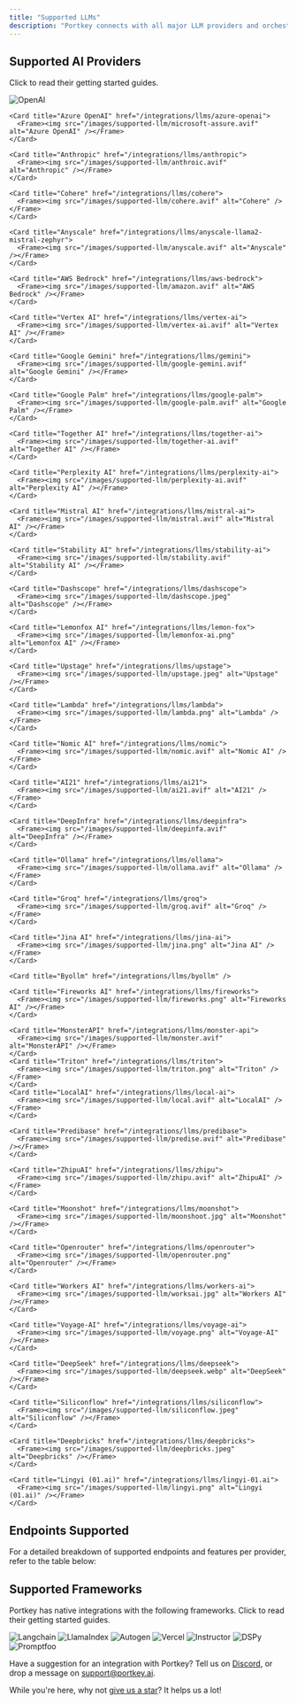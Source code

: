 ```yaml
---
title: "Supported LLMs"
description: "Portkey connects with all major LLM providers and orchestration frameworks."
---
```


## Supported AI Providers

Click to read their getting started guides.

<CardGroup cols={3}>
 <Card title="OpenAI" href="/integrations/llms/openai">
      <Frame><img src="/images/supported-llm/open-ai.avif" alt="OpenAI" /></Frame>
    </Card>

    <Card title="Azure OpenAI" href="/integrations/llms/azure-openai">
      <Frame><img src="/images/supported-llm/microsoft-assure.avif" alt="Azure OpenAI" /></Frame>
    </Card>

    <Card title="Anthropic" href="/integrations/llms/anthropic">
      <Frame><img src="/images/supported-llm/anthroic.avif" alt="Anthropic" /></Frame>
    </Card>

    <Card title="Cohere" href="/integrations/llms/cohere">
      <Frame><img src="/images/supported-llm/cohere.avif" alt="Cohere" /></Frame>
    </Card>

    <Card title="Anyscale" href="/integrations/llms/anyscale-llama2-mistral-zephyr">
      <Frame><img src="/images/supported-llm/anyscale.avif" alt="Anyscale" /></Frame>
    </Card>

    <Card title="AWS Bedrock" href="/integrations/llms/aws-bedrock">
      <Frame><img src="/images/supported-llm/amazon.avif" alt="AWS Bedrock" /></Frame>
    </Card>

    <Card title="Vertex AI" href="/integrations/llms/vertex-ai">
      <Frame><img src="/images/supported-llm/vertex-ai.avif" alt="Vertex AI" /></Frame>
    </Card>

    <Card title="Google Gemini" href="/integrations/llms/gemini">
      <Frame><img src="/images/supported-llm/google-gemini.avif" alt="Google Gemini" /></Frame>
    </Card>

    <Card title="Google Palm" href="/integrations/llms/google-palm">
      <Frame><img src="/images/supported-llm/google-palm.avif" alt="Google Palm" /></Frame>
    </Card>

    <Card title="Together AI" href="/integrations/llms/together-ai">
      <Frame><img src="/images/supported-llm/together-ai.avif" alt="Together AI" /></Frame>
    </Card>

    <Card title="Perplexity AI" href="/integrations/llms/perplexity-ai">
      <Frame><img src="/images/supported-llm/perplexity-ai.avif" alt="Perplexity AI" /></Frame>
    </Card>

    <Card title="Mistral AI" href="/integrations/llms/mistral-ai">
      <Frame><img src="/images/supported-llm/mistral.avif" alt="Mistral AI" /></Frame>
    </Card>

    <Card title="Stability AI" href="/integrations/llms/stability-ai">
      <Frame><img src="/images/supported-llm/stability.avif" alt="Stability AI" /></Frame>
    </Card>

    <Card title="Dashscope" href="/integrations/llms/dashscope">
      <Frame><img src="/images/supported-llm/dashscope.jpeg" alt="Dashscope" /></Frame>
    </Card>

    <Card title="Lemonfox AI" href="/integrations/llms/lemon-fox">
      <Frame><img src="/images/supported-llm/lemonfox-ai.png" alt="Lemonfox AI" /></Frame>
    </Card>

    <Card title="Upstage" href="/integrations/llms/upstage">
      <Frame><img src="/images/supported-llm/upstage.jpeg" alt="Upstage" /></Frame>
    </Card>

    <Card title="Lambda" href="/integrations/llms/lambda">
      <Frame><img src="/images/supported-llm/lambda.png" alt="Lambda" /></Frame>
    </Card>

    <Card title="Nomic AI" href="/integrations/llms/nomic">
      <Frame><img src="/images/supported-llm/nomic.avif" alt="Nomic AI" /></Frame>
    </Card>

    <Card title="AI21" href="/integrations/llms/ai21">
      <Frame><img src="/images/supported-llm/ai21.avif" alt="AI21" /></Frame>
    </Card>

    <Card title="DeepInfra" href="/integrations/llms/deepinfra">
      <Frame><img src="/images/supported-llm/deepinfa.avif" alt="DeepInfra" /></Frame>
    </Card>

    <Card title="Ollama" href="/integrations/llms/ollama">
      <Frame><img src="/images/supported-llm/ollama.avif" alt="Ollama" /></Frame>
    </Card>

    <Card title="Groq" href="/integrations/llms/groq">
      <Frame><img src="/images/supported-llm/groq.avif" alt="Groq" /></Frame>
    </Card>

    <Card title="Jina AI" href="/integrations/llms/jina-ai">
      <Frame><img src="/images/supported-llm/jina.png" alt="Jina AI" /></Frame>
    </Card>

    <Card title="Byollm" href="/integrations/llms/byollm" />

    <Card title="Fireworks AI" href="/integrations/llms/fireworks">
      <Frame><img src="/images/supported-llm/fireworks.png" alt="Fireworks AI" /></Frame>
    </Card>

    <Card title="MonsterAPI" href="/integrations/llms/monster-api">
      <Frame><img src="/images/supported-llm/monster.avif" alt="MonsterAPI" /></Frame>
    </Card>
    <Card title="Triton" href="/integrations/llms/triton">
      <Frame><img src="/images/supported-llm/triton.png" alt="Triton" /></Frame>
    </Card>
    <Card title="LocalAI" href="/integrations/llms/local-ai">
      <Frame><img src="/images/supported-llm/local.avif" alt="LocalAI" /></Frame>
    </Card>

    <Card title="Predibase" href="/integrations/llms/predibase">
      <Frame><img src="/images/supported-llm/predise.avif" alt="Predibase" /></Frame>
    </Card>

    <Card title="ZhipuAI" href="/integrations/llms/zhipu">
      <Frame><img src="/images/supported-llm/zhipu.avif" alt="ZhipuAI" /></Frame>
    </Card>

    <Card title="Moonshot" href="/integrations/llms/moonshot">
      <Frame><img src="/images/supported-llm/moonshoot.jpg" alt="Moonshot" /></Frame>
    </Card>

    <Card title="Openrouter" href="/integrations/llms/openrouter">
      <Frame><img src="/images/supported-llm/openrouter.png" alt="Openrouter" /></Frame>
    </Card>

    <Card title="Workers AI" href="/integrations/llms/workers-ai">
      <Frame><img src="/images/supported-llm/worksai.jpg" alt="Workers AI" /></Frame>
    </Card>

    <Card title="Voyage-AI" href="/integrations/llms/voyage-ai">
      <Frame><img src="/images/supported-llm/voyage.png" alt="Voyage-AI" /></Frame>
    </Card>

    <Card title="DeepSeek" href="/integrations/llms/deepseek">
      <Frame><img src="/images/supported-llm/deepseek.webp" alt="DeepSeek" /></Frame>
    </Card>

    <Card title="Siliconflow" href="/integrations/llms/siliconflow">
      <Frame><img src="/images/supported-llm/siliconflow.jpeg" alt="Siliconflow" /></Frame>
    </Card>

    <Card title="Deepbricks" href="/integrations/llms/deepbricks">
      <Frame><img src="/images/supported-llm/deepbricks.jpeg" alt="Deepbricks" /></Frame>
    </Card>

    <Card title="Lingyi (01.ai)" href="/integrations/llms/lingyi-01.ai">
      <Frame><img src="/images/supported-llm/lingyi.png" alt="Lingyi (01.ai)" /></Frame>
    </Card>

</CardGroup>

## Endpoints Supported

For a detailed breakdown of supported endpoints and features per provider, refer to the table below:

<Card title="Supported Providers" href="/provider-endpoints/supported-providers"/>


## Supported Frameworks

Portkey has native integrations with the following frameworks. Click to read their getting started guides.

<CardGroup cols={3}>
  <Card title="Langchain" href="/integrations/libraries/langchain-python">
    <img src="/images/supported-llm/langchain.avif" alt="Langchain" />
  </Card>
  <Card title="LlamaIndex" href="/integrations/libraries/llama-index-python">
    <img src="/images/supported-llm/llama.avif" alt="LlamaIndex" />
  </Card>
  <Card title="Autogen" href="/integrations/libraries/autogen">
    <img src="/images/supported-llm/autogen.avif" alt="Autogen" />
  </Card>
  <Card title="Vercel" href="/integrations/libraries/vercel">
    <img src="/images/supported-llm/vercel.avif" alt="Vercel" />
  </Card>
  <Card title="Instructor" href="/integrations/libraries/instructor">
    <img src="/images/supported-llm/instructor.avif" alt="Instructor" />
  </Card>
  <Card title="DSPy" href="/integrations/libraries/dspy">
    <img src="/images/supported-llm/dspy.png" alt="DSPy" />
  </Card>
  <Card title="Promptfoo" href="/integrations/libraries/promptfoo">
    <img src="/images/supported-llm/prompftoo.avif" alt="Promptfoo" />
  </Card>
</CardGroup>


Have a suggestion for an integration with Portkey? Tell us on [Discord](https://discord.gg/DD7vgKK299), or drop a message on support@portkey.ai.

While you're here, why not [give us a star](https://git.new/ai-gateway-docs)? It helps us a lot!
